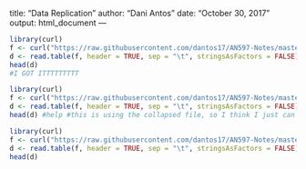
title: "Data Replication"
author: "Dani Antos"
date: "October 30, 2017"
output: html_document
---
```r
library(curl)
f <- curl("https://raw.githubusercontent.com/dantos17/AN597-Notes/master/Gender.txt")
d <- read.table(f, header = TRUE, sep = "\t", stringsAsFactors = FALSE)
head(d)
#I GOT ITTTTTTTTT
```

```r
library(curl)
f <- curl("https://raw.githubusercontent.com/dantos17/AN597-Notes/master/p53_text_file.txt")
d <- read.table(f, header = TRUE, sep = "\t", stringsAsFactors = FALSE)
head(d) #help #this is using the collapsed file, so I think I just can't use that
```

```r
library(curl)
f <- curl("https://raw.githubusercontent.com/dantos17/AN597-Notes/master/c1.symbols.gmt")
d <- read.table(f, header = TRUE, sep = "\t", stringsAsFactors = FALSE)
head(d)
```


